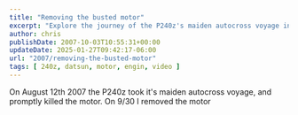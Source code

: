 ```yaml
---
title: "Removing the busted motor"
excerpt: "Explore the journey of the P240z's maiden autocross voyage in 2007 and its subsequent engine removal process."
author: chris
publishDate: 2007-10-03T10:55:31+00:00
updateDate: 2025-01-27T09:42:17-06:00
url: "2007/removing-the-busted-motor"
tags: [ 240z, datsun, motor, engin, video ]
---
```


<YouTubeEmbed videoId="6i3pUHJwBuQ" title="Project 240Z Removing the busted motor" publishDate="2007-10-03T10:55:31+00:00" description="On August 12th 2007 the P240z took it's maiden autocross voyage, and promptly killed the motor. On 9/30 I removed the motor" />

On August 12th 2007 the P240z took it's maiden autocross voyage, and promptly killed the motor. On 9/30 I removed the motor
